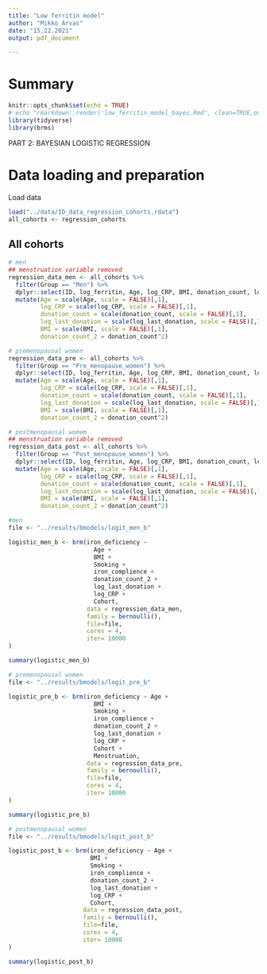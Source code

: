 ```yaml
---
title: "Low ferritin model"
author: "Mikko Arvas"
date: "15.22.2021"
output: pdf_document

---
```



# Summary


```r
knitr::opts_chunk$set(echo = TRUE)
# echo "rmarkdown::render('low_ferritin_model_bayes.Rmd', clean=TRUE,output_format='pdf_document',output_file='../results/low_ferritin_model_bayes.pdf')" | R --slave
library(tidyverse)
library(brms)
```



PART 2: BAYESIAN LOGISTIC REGRESSION

# Data loading and preparation 

Load data

```r
load("../data/ID_data_regression_cohorts.rdata")
all_cohorts <- regression_cohorts
```


## All cohorts 

```r
# men
## menstruation variable removed 
regression_data_men <- all_cohorts %>% 
  filter(Group == "Men") %>% 
  dplyr::select(ID, log_ferritin, Age, log_CRP, BMI, donation_count, log_last_donation, Cohort, iron_deficiency, Smoking, iron_complience, Group) %>%
  mutate(Age = scale(Age, scale = FALSE)[,1],
         log_CRP = scale(log_CRP, scale = FALSE)[,1],
         donation_count = scale(donation_count, scale = FALSE)[,1],
         log_last_donation = scale(log_last_donation, scale = FALSE)[,1],
         BMI = scale(BMI, scale = FALSE)[,1],
         donation_count_2 = donation_count^2) 

# premenopausal women
regression_data_pre <- all_cohorts %>% 
  filter(Group == "Pre_menopause_women") %>% 
  dplyr::select(ID, log_ferritin, Age, log_CRP, BMI, donation_count, log_last_donation, Menstruation, Cohort, iron_deficiency, Smoking, iron_complience, Group) %>%
  mutate(Age = scale(Age, scale = FALSE)[,1],
         log_CRP = scale(log_CRP, scale = FALSE)[,1],
         donation_count = scale(donation_count, scale = FALSE)[,1],
         log_last_donation = scale(log_last_donation, scale = FALSE)[,1],
         BMI = scale(BMI, scale = FALSE)[,1],
         donation_count_2 = donation_count^2) 

# postmenopausal womem 
## menstruation variable removed 
regression_data_post <- all_cohorts %>% 
  filter(Group == "Post_menopause_women") %>% 
  dplyr::select(ID, log_ferritin, Age, log_CRP, BMI, donation_count, log_last_donation, Cohort, iron_deficiency, Smoking, iron_complience, Group) %>%
  mutate(Age = scale(Age, scale = FALSE)[,1],
         log_CRP = scale(log_CRP, scale = FALSE)[,1],
         donation_count = scale(donation_count, scale = FALSE)[,1],
         log_last_donation = scale(log_last_donation, scale = FALSE)[,1],
         BMI = scale(BMI, scale = FALSE)[,1],
         donation_count_2 = donation_count^2) 


```


```r
#men
file <- "../results/bmodels/logit_men_b"

logistic_men_b <- brm(iron_deficiency ~ 
                        Age + 
                        BMI + 
                        Smoking + 
                        iron_complience + 
                        donation_count_2 + 
                        log_last_donation + 
                        log_CRP +
                        Cohort, 
                      data = regression_data_men, 
                      family = bernoulli(),
                      file=file, 
                      cores = 4,
                      iter= 10000
)

summary(logistic_men_b)

```

```r
# premenopausal women
file <- "../results/bmodels/logit_pre_b"

logistic_pre_b <- brm(iron_deficiency ~ Age + 
                        BMI + 
                        Smoking + 
                        iron_complience + 
                        donation_count_2 + 
                        log_last_donation + 
                        log_CRP +
                        Cohort + 
                        Menstruation, 
                      data = regression_data_pre,
                      family = bernoulli(),
                      file=file, 
                      cores = 4,
                      iter= 10000
)

summary(logistic_pre_b)


```

```r
# postmenopausal women
file <- "../results/bmodels/logit_post_b"

logistic_post_b <- brm(iron_deficiency ~ Age + 
                       BMI + 
                       Smoking + 
                       iron_complience + 
                       donation_count_2 + 
                       log_last_donation + 
                       log_CRP +
                       Cohort, 
                     data = regression_data_post, 
                     family = bernoulli(),
                     file=file, 
                     cores = 4,
                     iter= 10000
)

summary(logistic_post_b)
```

